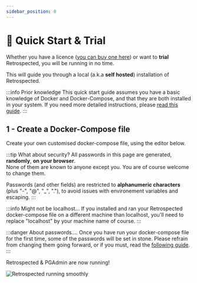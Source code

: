 ```yaml
---
sidebar_position: 0
---
```




# 🚀 Quick Start & Trial

Whether you have a licence ([you can buy one here](https://www.retrospected.com/subscribe)) or want to **trial** Retrospected, you will be running in no time.

This will guide you through a local (a.k.a **self hosted**) installation of Retrospected.

:::info Prior knowledge
This quick start guide assumes you have a basic knowledge of Docker and Docker-Compose, and that they are both installed in your system.
If you need more detailed instructions, please [read this guide](./prerequisites).
:::


## 1 - Create a Docker-Compose file

Create your own customised docker-compose file, using the editor below.

:::tip What about security?
All passwords in this page are generated, **randomly**, **on your browser**.<br />
None of them are known to anyone except you.
You are of course welcome to change them.

Passwords (and other fields) are restricted to **alphanumeric characters** (plus "-", "@", "_", "."), to avoid issues with environement variables and escaping.
:::

<Editor />

:::info Might not be localhost...
If you installed and ran your Retrospected docker-compose file on a
different machine than localhost, you'll need to replace "localhost" by
your machine name of course.
:::

:::danger About passwords....
Once you have run your docker-compose file for the first time, some of
the passwords will be set in stone. Please refrain from changing them
going forward, or if you must, read the
[following guide](passwords).
:::
      

Retrospected & PGAdmin are now running!

![Retrospected running smoothly](/img/self-hosting/installation-completed.png)